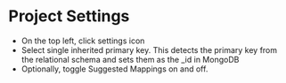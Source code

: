 
# Project Settings


- On the top left, click settings icon
- Select single inherited primary key. This detects the primary key from the relational schema and sets them as the _id in MongoDB
- Optionally, toggle Suggested Mappings on and off. 


<Screenshot url="https://www.mongodb.com/products/tools/relational-migrator" src="img/90-image-001.png" alt="Screenshot of the connect modal" />

